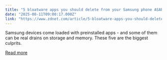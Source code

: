 ```yaml
---
title: "5 bloatware apps you should delete from your Samsung phone ASAP"
date: "2025-08-11T09:00:17.000Z"
link: "https://www.zdnet.com/article/5-bloatware-apps-you-should-delete-from-your-samsung-phone-asap/"
---
```


Samsung devices come loaded with preinstalled apps - and some of them can be real drains on storage and memory. These five are the biggest culprits.

[Read more](https://www.zdnet.com/article/5-bloatware-apps-you-should-delete-from-your-samsung-phone-asap/)
